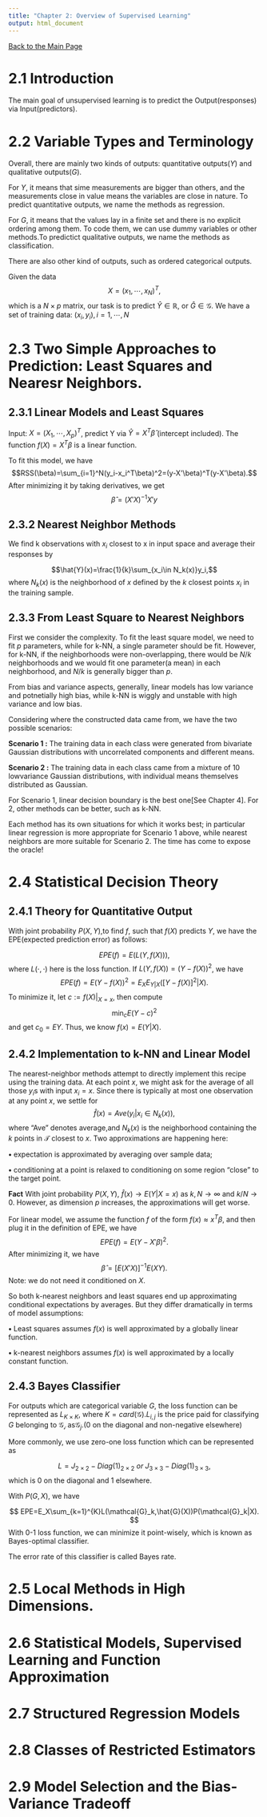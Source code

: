 ```yaml
---
title: "Chapter 2: Overview of Supervised Learning"
output: html_document
---
```


[Back to the Main Page](index.html)

# 2.1 Introduction

The main goal of unsupervised learning is to predict the Output(responses) via Input(predictors).

# 2.2 Variable Types and Terminology

Overall, there are mainly two kinds of outputs: quantitative outputs($Y$) and qualitative outputs($G$).

For $Y$, it means that sime measurements are bigger than others, and the measurements close in value means the variables are close in nature. To predict quantitative outputs, we name the methods as regression.

For $G$, it means that the values lay in a finite set and there is no explicit ordering among them. To code them, we can use dummy variables or other methods.To predictict qualitative outputs, we name the methods as classification.

There are also other kind of outputs, such as ordered categorical outputs.

Given the data
$$X = (x_1,\cdots,x_N)^T,$$ 
which is a $N\times p$ matrix, our task is to predict $\hat{Y}\in \mathbb{R}$, or $\hat{G}\in\mathcal{G}$.
We have a set of training data: $(x_i,y_i),i=1,\cdots,N$

# 2.3 Two Simple Approaches to Prediction: Least Squares and Nearesr Neighbors.

## 2.3.1 Linear Models and Least Squares

Input: $X = (X_1,\cdots,X_p)^T$, predict Y via $\hat{Y}=X^T\hat{\beta}$ (intercept included).
The function $f(X) = X^T\beta$ is a linear function.

To fit this model, we have
$$RSS(\beta)=\sum_{i=1}^N(y_i-x_i^T\beta)^2=(y-X'\beta)^T(y-X'\beta).$$
After minimizing it by taking derivatives, we get
$$\hat{\beta}=(X'X)^{-1}X'y$$

## 2.3.2 Nearest Neighbor Methods

We find k observations with $x_i$ closest to x in input space and average their responses by

$$\hat{Y}(x)=\frac{1}{k}\sum_{x_i\in N_k(x)}y_i,$$
where $N_k(x)$ is the neighborhood of $x$ defined by the $k$ closest points $x_i$ in the training sample.

## 2.3.3 From Least Square to Nearest Neighbors

First we consider the complexity. To fit the least square model, we need to fit $p$ parameters, while for k-NN, a single parameter should be fit. However, for k-NN, if the neighborhoods were non-overlapping, there would be $N/k$ neighborhoods and we would fit one parameter(a mean) in each neighborhood, and $N/k$ is generally bigger than $p$.

From bias and variance aspects, generally, linear models has low variance and potnetially high bias, while k-NN is wiggly and unstable with high variance and low bias.

Considering where the constructed data came from, we have the two possible scenarios:

**Scenario 1 :** The training data in each class were generated from bivariate Gaussian distributions with uncorrelated components and different means.

**Scenario 2 :** The training data in each class came from a mixture of 10 lowvariance Gaussian distributions, with individual means themselves distributed as Gaussian.

For Scenario 1, linear decision boundary is the best one[See Chapter 4]. For 2, other methods can be better, such as k-NN.

Each method has its own situations for which it works best; in particular linear regression is more appropriate for Scenario 1 above, while nearest neighbors are more suitable for Scenario 2. The time has come to expose the oracle!

# 2.4 Statistical Decision Theory

## 2.4.1 Theory for Quantitative Output

With joint probability $P(X,Y)$,to find $f$, such that $f(X)$ predicts $Y$, we have the EPE(expected prediction error) as follows:

$$EPE(f) = E(L(Y,f(X))),$$
where $L(\cdot,\cdot)$ here is the loss function. If $L(Y,f(X)) = (Y-f(X))^2$, we have
$$
EPE(f)=E(Y-f(X))^2=E_XE_{Y|X}([Y-f(X)]^2|X).
$$
To minimize it, let $c := f(X)|_{X=x}$, then compute 
$$\min_cE(Y-c)^2$$
and get $c_0=EY$.
Thus, we know $f(x)=E(Y|X)$.

## 2.4.2 Implementation to k-NN and Linear Model

The nearest-neighbor methods attempt to directly implement this recipe using the training data. At each point $x$, we might ask for the average of all those $y_i$s with input $x_i = x$. Since there is typically at most one observation
at any point $x$, we settle for
$$\hat{f}(x)=Ave(y_i|x_i\in N_k(x)),$$
where "Ave" denotes average,and $N_k(x)$ is the neighborhood containing
the $k$ points in $\mathcal{T}$ closest to $x$. Two approximations are happening here:

**$\bullet$** expectation is approximated by averaging over sample data;

**$\bullet$** conditioning at a point is relaxed to conditioning on some region "close" to the target point.

**Fact** With joint probability $P(X,Y)$, $\hat{f}(x)\to E(Y|X=x)$ as $k, N \to \infty$ and $k/N \to 0$. However, as dimension $p$ increases, the approximations will get worse.

For linear model, we assume the function $f$ of the form
$f(x)\approx x^T\beta$, and then plug it in the definition of EPE, we have
$$EPE(f)=E(Y-X'\beta)^2.$$
After minimizing it, we have
$$\hat{\beta}=[E(X'X)]^{-1}E(XY).$$
Note: we do not need it conditioned on $X$.

So both k-nearest neighbors and least squares end up approximating conditional expectations by averages. But they differ dramatically in terms of model assumptions:

**$\bullet$** Least squares assumes $f(x)$ is well approximated by a globally linear function.

**$\bullet$** k-nearest neighbors assumes $f(x)$ is well approximated by a locally constant function.

## 2.4.3 Bayes Classifier

For outputs which are categorical variable $G$, the loss function can be represented as $L_{K\times K}$, where $K = card(\mathcal{G})$.$L_{i,j}$ is the price paid for classifying $G$ belonging to $\mathcal{G_i}$ as$\mathcal{G}_j$.(0 on the diagonal and non-negative elsewhere)

More commonly, we use zero-one loss function which can be represented as

$$L = J_{2\times 2}-Diag(1)_{2\times 2} \ or\ J_{3\times 3}-Diag(1)_{3\times 3},$$
which is 0 on the diagonal and 1 elsewhere.

With $P(G,X)$, we have

$$
EPE=E_X\sum_{k=1}^{K}L(\mathcal{G}_k,\hat{G}(X))P(\mathcal{G}_k|X).
$$
With 0-1 loss function, we can minimize it point-wisely, which is known as Bayes-optimal classifier.

The error rate of this classifier is called Bayes rate.

# 2.5 Local Methods in High Dimensions.



# 2.6 Statistical Models, Supervised Learning and Function Approximation

# 2.7 Structured Regression Models

# 2.8 Classes of Restricted Estimators

# 2.9 Model Selection and the Bias-Variance Tradeoff